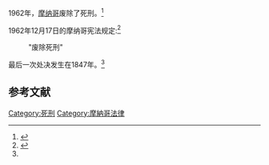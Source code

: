1962年，[[摩纳哥|摩纳哥]]废除了死刑。<ref>{{cite web |url=https://www.amnesty.org/en/death-penalty/abolitionist-and-retentionist-countries |title=Death Penalty | Amnesty International |publisher=Amnesty.org |date=2014-03-15 |access-date=2015-06-18 |archive-date=2014-02-09 |archive-url=https://web.archive.org/web/20140209075925/http://www.amnesty.org/en/death-penalty/abolitionist-and-retentionist-countries |dead-url=no }}</ref>

1962年12月17日的摩纳哥宪法规定:<ref name="handsoffcain1">{{cite web |url=http://www.handsoffcain.info/bancadati/schedastato.php?idstato=17000324 |title=HANDS OFF CAIN against death penalty in the world |publisher=Handsoffcain.info |access-date=2015-06-18 |archive-date=2016-03-04 |archive-url=https://web.archive.org/web/20160304192407/http://www.handsoffcain.info/bancadati/schedastato.php?idstato=17000324 |dead-url=no }}</ref>

:"废除死刑"

最后一次处决发生在1847年。<ref name="handsoffcain1"/>
==参考文献==
{{reflist}}
{{歐洲題目|死刑制度}}
[[Category:死刑|Category:死刑]]
[[Category:摩納哥法律|Category:摩納哥法律]]
